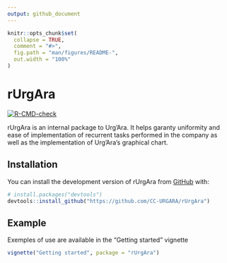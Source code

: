 ```yaml
---
output: github_document
---
```


<!-- README.md is generated from README.Rmd. Please edit that file -->

```r
knitr::opts_chunk$set(
  collapse = TRUE,
  comment = "#>",
  fig.path = "man/figures/README-",
  out.width = "100%"
)
```

# rUrgAra

<!-- badges: start -->
[![R-CMD-check](https://github.com/CC-URGARA/rUrgAra/actions/workflows/R-CMD-check.yaml/badge.svg)](https://github.com/CC-URGARA/rUrgAra/actions/workflows/R-CMD-check.yaml)
<!-- badges: end -->

rUrgAra is an internal package to Urg'Ara. It helps garanty uniformity and ease of implementation of recurrent tasks performed in the company as well as the implementation of Urg'Ara's graphical chart. 

## Installation

You can install the development version of rUrgAra from [GitHub](https://github.com/) with:

```r
# install.packages("devtools")
devtools::install_github("https://github.com/CC-URGARA/rUrgAra")
```

## Example

Exemples of use are available in the "Getting started" vignette

```r
vignette("Getting started", package = "rUrgAra")
```

